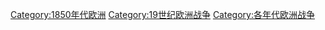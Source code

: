 [[Category:1850年代欧洲|Category:1850年代欧洲]]
[[Category:19世纪欧洲战争|Category:19世纪欧洲战争]]
[[Category:各年代欧洲战争|Category:各年代欧洲战争]]